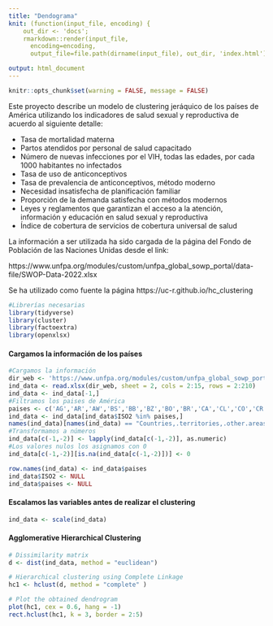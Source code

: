 ```yaml
---
title: "Dendograma"
knit: (function(input_file, encoding) {
    out_dir <- 'docs';
    rmarkdown::render(input_file,
      encoding=encoding,
      output_file=file.path(dirname(input_file), out_dir, 'index.html'))})

output: html_document
---
```


```r
knitr::opts_chunk$set(warning = FALSE, message = FALSE) 
```

Este proyecto describe un modelo de clustering jeráquico de los países de América utilizando los indicadores de salud sexual y reproductiva de acuerdo al siguiente detalle:

- Tasa de mortalidad materna
- Partos atendidos por personal de salud capacitado
- Número de nuevas infecciones por el VIH, todas las edades, por cada 1000 habitantes no infectados 
- Tasa de uso de anticonceptivos
- Tasa de prevalencia de anticonceptivos, método moderno 
- Necesidad insatisfecha de planificación familiar
- Proporción de la demanda satisfecha con métodos modernos
- Leyes y reglamentos que garantizan el acceso a la atención, información y educación en salud sexual y reproductiva
- Índice de cobertura de servicios de cobertura universal de salud

La información a ser utilizada ha sido cargada de la página del Fondo de Población de las Naciones Unidas desde el link:

https://www.unfpa.org/modules/custom/unfpa_global_sowp_portal/data-file/SWOP-Data-2022.xlsx

Se ha utilizado como fuente la página https://uc-r.github.io/hc_clustering

```r
#Librerías necesarias
library(tidyverse)  
library(cluster)    
library(factoextra) 
library(openxlsx)
```
#### Cargamos la información de los países

```r
#Cargamos la información
dir_web <- 'https://www.unfpa.org/modules/custom/unfpa_global_sowp_portal/data-file/SWOP-Data-2022.xlsx'
ind_data <- read.xlsx(dir_web, sheet = 2, cols = 2:15, rows = 2:210)
ind_data <- ind_data[-1,]
#Filtramos los paises de América
paises <- c('AG','AR','AW','BS','BB','BZ','BO','BR','CA','CL','CO','CR','CU','CW','DM','DO','EC','SV','GF','GD','GP','GT','GY','HT','HN','JM','MQ','MX','NI','PA','PY','PE','PR','KN','LC','VC','SX','SR','TT','TC','US','VI','UY','VE')
ind_data <- ind_data[ind_data$ISO2 %in% paises,]
names(ind_data)[names(ind_data) == "Countries,.territories,.other.areas"] <- 'paises'
#Transformamos a números
ind_data[c(-1,-2)] <- lapply(ind_data[c(-1,-2)], as.numeric)
#Los valores nulos los asignamos con 0
ind_data[c(-1,-2)][is.na(ind_data[c(-1,-2)])] <- 0

row.names(ind_data) <- ind_data$paises
ind_data$ISO2 <- NULL
ind_data$paises <- NULL
```



#### Escalamos las variables antes de realizar el clustering
```r
ind_data <- scale(ind_data)
```

#### Agglomerative Hierarchical Clustering

```r
# Dissimilarity matrix
d <- dist(ind_data, method = "euclidean")

# Hierarchical clustering using Complete Linkage
hc1 <- hclust(d, method = "complete" )

# Plot the obtained dendrogram
plot(hc1, cex = 0.6, hang = -1)
rect.hclust(hc1, k = 3, border = 2:5)
```

